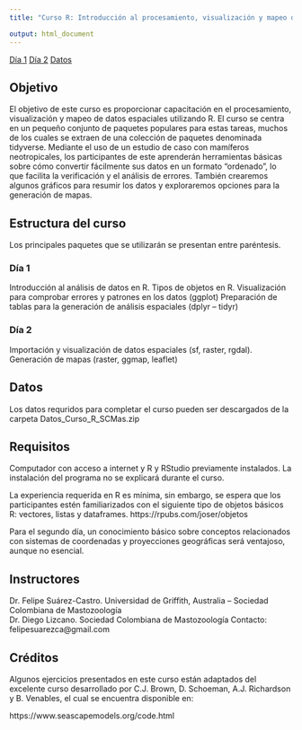 ---
title: "Curso R: Introducción al procesamiento, visualización y mapeo de datos espaciales"

output: html_document
---

<a href="R_curso_SCMas.html">Día 1</a>
<a href="R_curso_SCMas_dia2.html">Día 2</a>
<a href="Datos_Curso_R_SCMas.zip">Datos</a>

## Objetivo

El objetivo de este curso es proporcionar capacitación en el procesamiento, visualización y mapeo de  datos espaciales utilizando R. El curso se centra en un pequeño conjunto de paquetes populares para  estas tareas, muchos de los cuales se extraen de una colección de paquetes denominada tidyverse.  Mediante  el  uso  de  un  estudio  de  caso  con  mamíferos  neotropicales,  los  participantes  de  este  aprenderán  herramientas  básicas  sobre  cómo  convertir  fácilmente  sus  datos  en  un  formato  "ordenado", lo que facilita la verificación y el análisis de errores. También crearemos algunos gráficos  para resumir los datos y exploraremos opciones para la generación de mapas. 

## Estructura del curso 
 
Los principales paquetes que se utilizarán se presentan entre paréntesis. 
 
### Día 1 #####
 
Introducción al análisis de datos en R. Tipos de objetos en R. 
Visualización para comprobar errores y patrones en los datos (ggplot) 
Preparación de tablas para la generación de análisis espaciales (dplyr – tidyr) 
 
### Día 2 #### 
 
Importación y visualización de datos espaciales (sf, raster, rgdal). 
Generación de mapas (raster, ggmap, leaflet) 


## Datos 

Los datos requridos para completar el curso pueden ser descargados de la carpeta Datos_Curso_R_SCMas.zip
 
## Requisitos
 
Computador con acceso a internet y R y RStudio previamente instalados. La instalación del programa 
no se explicará durante el curso.  
 
La experiencia requerida en R es mínima, sin embargo, se espera que los participantes estén 
familiarizados con el siguiente tipo de objetos básicos R: vectores, listas y dataframes. 
https://rpubs.com/joser/objetos  
 
Para el segundo día, un conocimiento básico sobre conceptos relacionados con sistemas de 
coordenadas y proyecciones geográficas será ventajoso, aunque no esencial.  

## Instructores  
 
Dr. Felipe Suárez-Castro. Universidad de Griffith, Australia – Sociedad Colombiana de Mastozoología  
Dr. Diego Lizcano. Sociedad Colombiana de Mastozoología 
Contacto: felipesuarezca@gmail.com  

## Créditos

Algunos ejercicios presentados en este curso están adaptados del excelente curso desarrollado por C.J. Brown, D. Schoeman, A.J. Richardson y B. Venables, el cual se encuentra disponible en:

https://www.seascapemodels.org/code.html
